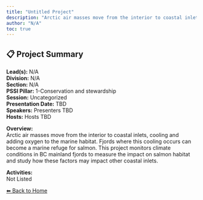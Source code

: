 ```yaml
---
title: "Untitled Project"
description: "Arctic air masses move from the interior to coastal inlets, cooling and adding oxygen to the marine habitat. Fjords where this cooling occurs can become a marine refuge for salmon. This project monitors climate conditions in BC mainland fjords to measure the impact on salmon habitat and study how these factors may impact other coastal inlets."
author: "N/A"
toc: true
---
```


## 📋 Project Summary

**Lead(s):** N/A  
**Division:** N/A  
**Section:** N/A  
**PSSI Pillar:** 1-Conservation and stewardship  
**Session:** Uncategorized  
**Presentation Date:** TBD  
**Speakers:** Presenters TBD  
**Hosts:** Hosts TBD  

**Overview:**  
Arctic air masses move from the interior to coastal inlets, cooling and adding oxygen to the marine habitat. Fjords where this cooling occurs can become a marine refuge for salmon. This project monitors climate conditions in BC mainland fjords to measure the impact on salmon habitat and study how these factors may impact other coastal inlets.   

**Activities:**  
Not Listed

[⬅ Back to Home](../index.qmd)
